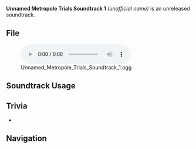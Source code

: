 {{Soundtrack Infobox
|type       = Unreleased Soundtracks
|audio      = Unnamed Metropole Trials Soundtrack 1.ogg
}}
'''Unnamed Metropole Trials Soundtrack 1''' ''(unofficial name)'' is an unreleased soundtrack.

==File==
[[File:Unnamed Metropole Trials Soundtrack 1.ogg|600px]]

==Soundtrack Usage==
{{Soundtrack Usage
|location          = 
|quest             = 
|domain            = Until the End of the World (Domain)//first two battles against [[Mini Durin|Durin]]
|eventgameplay     = Summertide Scales and Tales/Metropole Trials//combat
|special_displayed = 
|special           = 
|teapot            = 
|mediaoriginal     =
}}
<!--
==Other Arrangements==
{{Files by Category Gallery|Media Using an Unreleased Arrangement of {{subst:#titleparts:{{subst:PAGENAME}}}} Soundtrack}}

==Gallery==
<gallery>
</gallery>
-->
==Trivia==
* {{Transclude|Dragon and Determination|SimulankaDurinBattleTheme|section=1}}

==Navigation==
{{Soundtrack Navbox|Unreleased}}